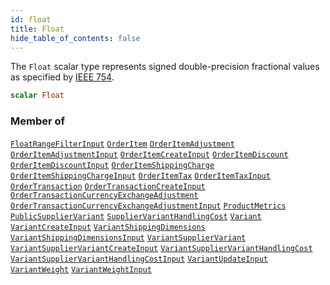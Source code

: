 ```yaml
---
id: float
title: Float
hide_table_of_contents: false
---
```








The `Float` scalar type represents signed double-precision fractional values as specified by [IEEE 754](https://en.wikipedia.org/wiki/IEEE_floating_point).

```graphql
scalar Float
```




### Member of

[`FloatRangeFilterInput`](/demand/api/graphql-admin/reference/inputs/float-range-filter-input)  <Badge class="secondary" text="input"/><Bullet />[`OrderItem`](/demand/api/graphql-admin/reference/objects/order-item)  <Badge class="secondary" text="object"/><Bullet />[`OrderItemAdjustment`](/demand/api/graphql-admin/reference/objects/order-item-adjustment)  <Badge class="secondary" text="object"/><Bullet />[`OrderItemAdjustmentInput`](/demand/api/graphql-admin/reference/inputs/order-item-adjustment-input)  <Badge class="secondary" text="input"/><Bullet />[`OrderItemCreateInput`](/demand/api/graphql-admin/reference/inputs/order-item-create-input)  <Badge class="secondary" text="input"/><Bullet />[`OrderItemDiscount`](/demand/api/graphql-admin/reference/objects/order-item-discount)  <Badge class="secondary" text="object"/><Bullet />[`OrderItemDiscountInput`](/demand/api/graphql-admin/reference/inputs/order-item-discount-input)  <Badge class="secondary" text="input"/><Bullet />[`OrderItemShippingCharge`](/demand/api/graphql-admin/reference/objects/order-item-shipping-charge)  <Badge class="secondary" text="object"/><Bullet />[`OrderItemShippingChargeInput`](/demand/api/graphql-admin/reference/inputs/order-item-shipping-charge-input)  <Badge class="secondary" text="input"/><Bullet />[`OrderItemTax`](/demand/api/graphql-admin/reference/objects/order-item-tax)  <Badge class="secondary" text="object"/><Bullet />[`OrderItemTaxInput`](/demand/api/graphql-admin/reference/inputs/order-item-tax-input)  <Badge class="secondary" text="input"/><Bullet />[`OrderTransaction`](/demand/api/graphql-admin/reference/objects/order-transaction)  <Badge class="secondary" text="object"/><Bullet />[`OrderTransactionCreateInput`](/demand/api/graphql-admin/reference/inputs/order-transaction-create-input)  <Badge class="secondary" text="input"/><Bullet />[`OrderTransactionCurrencyExchangeAdjustment`](/demand/api/graphql-admin/reference/objects/order-transaction-currency-exchange-adjustment)  <Badge class="secondary" text="object"/><Bullet />[`OrderTransactionCurrencyExchangeAdjustmentInput`](/demand/api/graphql-admin/reference/inputs/order-transaction-currency-exchange-adjustment-input)  <Badge class="secondary" text="input"/><Bullet />[`ProductMetrics`](/demand/api/graphql-admin/reference/objects/product-metrics)  <Badge class="secondary" text="object"/><Bullet />[`PublicSupplierVariant`](/demand/api/graphql-admin/reference/objects/public-supplier-variant)  <Badge class="secondary" text="object"/><Bullet />[`SupplierVariantHandlingCost`](/demand/api/graphql-admin/reference/objects/supplier-variant-handling-cost)  <Badge class="secondary" text="object"/><Bullet />[`Variant`](/demand/api/graphql-admin/reference/objects/variant)  <Badge class="secondary" text="object"/><Bullet />[`VariantCreateInput`](/demand/api/graphql-admin/reference/inputs/variant-create-input)  <Badge class="secondary" text="input"/><Bullet />[`VariantShippingDimensions`](/demand/api/graphql-admin/reference/objects/variant-shipping-dimensions)  <Badge class="secondary" text="object"/><Bullet />[`VariantShippingDimensionsInput`](/demand/api/graphql-admin/reference/inputs/variant-shipping-dimensions-input)  <Badge class="secondary" text="input"/><Bullet />[`VariantSupplierVariant`](/demand/api/graphql-admin/reference/objects/variant-supplier-variant)  <Badge class="secondary" text="object"/><Bullet />[`VariantSupplierVariantCreateInput`](/demand/api/graphql-admin/reference/inputs/variant-supplier-variant-create-input)  <Badge class="secondary" text="input"/><Bullet />[`VariantSupplierVariantHandlingCost`](/demand/api/graphql-admin/reference/objects/variant-supplier-variant-handling-cost)  <Badge class="secondary" text="object"/><Bullet />[`VariantSupplierVariantHandlingCostInput`](/demand/api/graphql-admin/reference/inputs/variant-supplier-variant-handling-cost-input)  <Badge class="secondary" text="input"/><Bullet />[`VariantUpdateInput`](/demand/api/graphql-admin/reference/inputs/variant-update-input)  <Badge class="secondary" text="input"/><Bullet />[`VariantWeight`](/demand/api/graphql-admin/reference/objects/variant-weight)  <Badge class="secondary" text="object"/><Bullet />[`VariantWeightInput`](/demand/api/graphql-admin/reference/inputs/variant-weight-input)  <Badge class="secondary" text="input"/>



